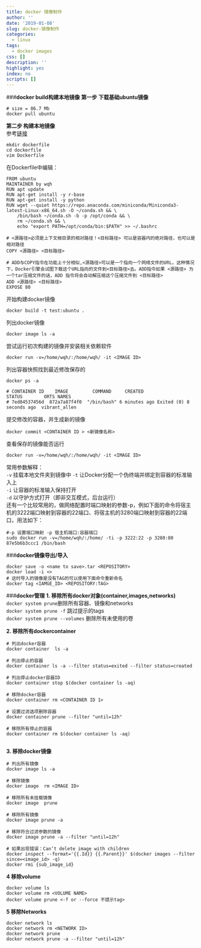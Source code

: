 ```yaml
---
title: docker 镜像制作
author: ''
date: '2019-01-08'
slug: docker-镜像制作
categories:
  - linux
tags:
  - docker images
css: []
description: ''
highlight: yes
index: no
scripts: []
---
```


###**docker build构建本地镜像**
**第一步 下载基础ubuntu镜像**
```
# size = 86.7 Mb
docker pull ubuntu
````

**第二步 构建本地镜像**   
参考[链接](https://www.jianshu.com/p/0cb3c75e1521)

```
mkdir dockerfile 
cd dockerfile
vim Dockerfile
```
在Dockerfile中编辑：   
```
FROM ubuntu
MAINTAINER by wqh
RUN apt update
RUN apt-get install -y r-base 
RUN apt-get install -y python
RUN wget --quiet https://repo.anaconda.com/miniconda/Miniconda3-latest-Linux-x86_64.sh -O ~/conda.sh && \
    /bin/bash ~/conda.sh -b -p /opt/conda && \
    rm ~/conda.sh && \
    echo "export PATH=/opt/conda/bin:$PATH" >> ~/.bashrc
    
# <源路径>必须是上下文根目录的相对路径！<目标路径> 可以是容器内的绝对路径，也可以是相对路径
COPY <源路径> <目标路径> 

# ADD与COPY指令在功能上十分相似,<源路径>可以是一个指向一个网络文件的URL，这种情况下，Docker引擎会试图下载这个URL指向的文件到<目标路径>去。ADD指令如果 <源路径> 为一个tar压缩文件的话，ADD 指令将会自动解压缩这个压缩文件到 <目标路径> 
ADD <源路径> <目标路径> 
EXPOSE 80
```   

开始构建docker镜像
```
docker build -t test:ubuntu .
```

列出docker镜像   
```
docker image ls -a 
```

尝试运行初次构建的镜像并安装相关依赖软件   
```
docker run -v=/home/wqh/:/home/wqh/ -it <IMAGE ID>
```

列出容器快照找到最近修改保存的<CONTAINER ID>
```
docker ps -a

# CONTAINER ID    IMAGE         COMMAND     CREATED                  STATUS        ORTS NAMES
# 7ed84537456d  872a7a87f4f0  "/bin/bash" 6 minutes ago Exited (0) 8 seconds ago  vibrant_allen
```   

提交修改的容器，并生成新的镜像 
```
docker commit <CONTAINER ID > <新镜像名称>

```
查看保存的镜像能否运行   
```
docker run -v=/home/wqh/:/home/wqh/ -it <IMAGE ID>
```
常用参数解释：  
`-v`  挂载本地文件夹到镜像中
`-t`  让Docker分配一个伪终端并绑定到容器的标准输入上   
`-i`  让容器的标准输入保持打开   
`-d`  以守护方式打开（即非交互模式，后台运行）   
还有一个比较常用的，做网络配置时端口映射的参数-p，例如下面的命令将宿主机的3222端口映射到容器的22端口、将宿主机的3280端口映射到容器的22端口，用法如下：   
```
#-p 设置端口映射 -p 宿主机端口:容器端口  
sudo docker run -v=/home/wqh/:/home/ -ti -p 3222:22 -p 3280:80 87e5b6b3ccc1 /bin/bash
```

###**docker镜像导出/导入**   
```
docker save -o <name to save>.tar <REPOSITORY>
docker load -i <>
# 这时导入的镜像是没有TAG的可以使用下面命令重新命名
docker tag <IAMGE_ID> <REPOSITORY:TAG>
```


###**docker管理**
**1. 移除所有docker对象(container,images,networks)**   
`docker system prune `删除所有容器、镜像和networks     
`docker system prune -f ` 跳过提示的tags     
`docker system prune --volumes ` 删除所有未使用的卷    

**2. 移除所有dockercontainer**      
```
# 列出docker容器   
docker container  ls -a  

# 列出停止的容器 
docker container ls -a --filter status=exited --filter status=created 

# 列出停止docker容器ID   
docker container stop $(docker container ls -aq)

# 移除docker容器  
docker container rm <CONTAINER ID 1>  

# 设置过滤选项删除容器  
docker container prune --filter "until=12h"   

# 移除所有停止的容器 
docker container rm $(docker container ls -aq) 
 
``` 

**3. 移除docker镜像**    
```
# 列出所有镜像
docker image ls -a 

# 移除镜像
docker image  rm <IMAGE ID>

# 移除所有未挂载镜像
docker image  prune 

# 移除所有镜像
docker image prune -a

# 移除符合过滤参数的镜像
docker image prune -a --filter "until=12h"

# 如果出现错误：Can’t delete image with children
docker inspect --format='{{.Id}} {{.Parent}}' $(docker images --filter since=<image_id> -q)
docker rmi {sub_image_id}
```

**4 移除volume**   
```
docker volume ls 
docker volume rm <VOLUME NAME>
docker volume prune <-f or --force 不提示tag>

```

**5 移除Networks**   
```
docker network ls 
docker network rm <NETWORK ID>
docker network prune
docker network prune -a --filter "until=12h"
```


